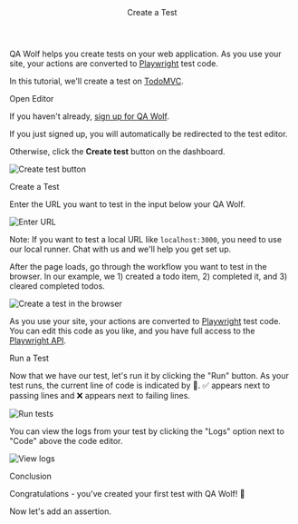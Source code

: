 

<Layout>

<Header>Create a Test</Header>

QA Wolf helps you create tests on your web application. As you use your site, your actions are converted to <a href="https://playwright.dev/docs/core-concepts" target="_blank">Playwright</a> test code.

In this tutorial, we'll create a test on <a href='http://todomvc.com/examples/react' target="_blank">TodoMVC</a>.

<TellaVideo id="ckh6kl6vp000008jj8hfpbt8o" />

<SubHeader>Open Editor</SubHeader>

If you haven't already, [sign up for QA Wolf](/sign-up).

If you just signed up, you will automatically be redirected to the test editor.

Otherwise, click the <strong>Create test</strong> button on the dashboard.

<Image
  alt="Create test button"
  height={262}
  src="/docs/create-a-test/create-test-button.png"
  width={1600}
/>

<SubHeader>Create a Test</SubHeader>

Enter the URL you want to test in the input below your QA Wolf.

<Image
  alt="Enter URL"
  height={398}
  src="/docs/create-a-test/enter-url.png"
  width={800}
/>

Note: If you want to test a local URL like `localhost:3000`, you need to use our local runner. <a className="open-intercom">Chat with us</a> and we'll help you get set up.

After the page loads, go through the workflow you want to test in the browser. In our example, we 1) created a todo item, 2) completed it, and 3) cleared completed todos.

<Image
  alt="Create a test in the browser"
  height={398}
  src="/docs/create-a-test/created-test.png"
  width={800}
/>

As you use your site, your actions are converted to <a href="https://playwright.dev/docs/core-concepts" target="_blank">Playwright</a> test code. You can edit this code as you like, and you have full access to the <a href="https://playwright.dev/docs/api/playwright-module" target="_blank">Playwright API</a>.

<SubHeader>Run a Test</SubHeader>

Now that we have our test, let's run it by clicking the "Run" button. As your test runs, the current line of code is indicated by 🐺. ✅ appears next to passing lines and ❌ appears next to failing lines.

<Image
  alt="Run tests"
  height={398}
  src="/docs/create-a-test/run-test.png"
  width={800}
/>

You can view the logs from your test by clicking the "Logs" option next to "Code" above the code editor.

<Image
  alt="View logs"
  height={398}
  src="/docs/create-a-test/view-logs.png"
  width={800}
/>

<SubHeader>Conclusion</SubHeader>

Congratulations - you've created your first test with QA Wolf! 🎉

Now let's <Link href="add-an-assertion">add an assertion</Link>.

</Layout>
